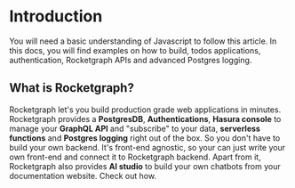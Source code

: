 # Introduction
You will need a basic understanding of Javascript to follow this article. In this docs, you will find examples on how to build, todos applications, authentication, Rocketgraph APIs and advanced Postgres logging.

## What is Rocketgraph?

Rocketgraph let's you build production grade web applications in minutes. Rocketgraph provides a **PostgresDB**, **Authentications**, **Hasura console** to manage your **GraphQL API** and "subscribe" to your data, **serverless functions** and **Postgres logging** right out of the box. So you don't have to build your own backend. It's front-end agnostic, so your can just write your own front-end and connect it to Rocketgraph backend. Apart from it, Rocketgraph also provides **AI studio** to build your own chatbots from your documentation website. Check out how.
